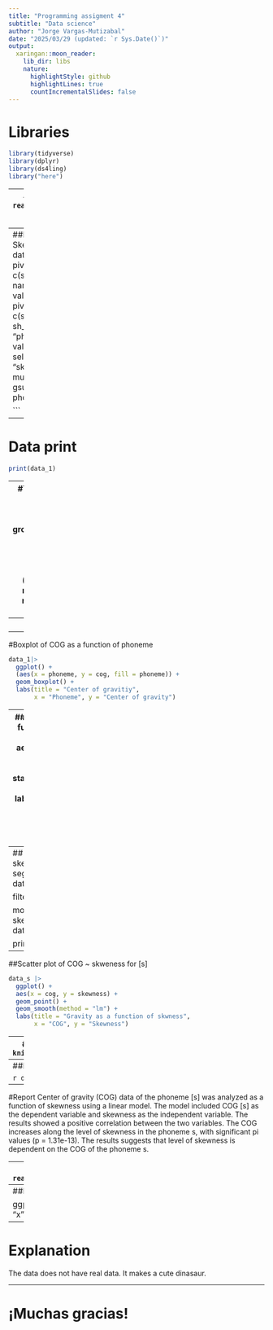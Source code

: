 ```yaml
---
title: "Programming assigment 4"
subtitle: "Data science"
author: "Jorge Vargas-Mutizabal"
date: "2025/03/29 (updated: `r Sys.Date()`)"
output:
  xaringan::moon_reader:
    lib_dir: libs
    nature:
      highlightStyle: github
      highlightLines: true
      countIncrementalSlides: false
---
```

# Libraries
```r
library(tidyverse)
library(dplyr)
library(ds4ling)
library("here")
```
---
#Data load
```r
data <- read.csv(here("data_raw", "fricatives", "fricatives.csv"))
```
---
##Data tidying: COG and Skewness for S and Sh 
```r

data_1 <- data |>
  pivot_longer(cols = c(s_cog, sh_cog),
               names_to = "phoneme", 
               values_to = "cog")|>
pivot_longer(cols = c(s_skewness, sh_skewness),
             names_to = "phoneme_skewness",
             values_to = "skewness")|>
  select("phoneme", "cog", "skewness")|>
  mutate(phoneme = gsub("_cog", "", phoneme))
  
```
---
# Data print
```r
print(data_1)
```


---
#Table of descriptive statistics
```r

summary_table <- data_1 |>
  group_by(phoneme)|>
  summarise(
    mean_skew = mean(skewness),
    mean_cog = mean (cog),
    mean_skew = median (skewness),
    mead_cog = median (cog)
  )

knitr::kable(summary_table)

  
```
---
#Tidy data
```r
write.csv(data_1, "../data_tidy/data_tidy.csv")
```


---
#Boxplot of COG as a function of phoneme
```r
data_1|>
  ggplot() +
  (aes(x = phoneme, y = cog, fill = phoneme)) +
  geom_boxplot() +
  labs(title = "Center of gravitiy",
       x = "Phoneme", y = "Center of gravity")
```

---
## Plot skewness as a function of phoneme
```r
  ggplot(data_1, 
         aes(x = phoneme, y = skewness, fill = phoneme)) + 
  stat_summary(fun.data = mean_sdl) +
  labs(title = "skewness as a function of phoneme",
       x = "Phoneme", y = "Skewness")

```
---
## COG as a function of skewness for the [s] segments 
```r
data_s <- data_1 |>

  filter(phoneme == "s")  

model <- lm(
  cog ~ skewness,
  data = data_s)

print(model)
```
---

##Scatter plot of COG ~ skweness for [s]
```r
data_s |>
  ggplot() +
  aes(x = cog, y = skewness) +
  geom_point() +
  geom_smooth(method = "lm") +
  labs(title = "Gravity as a function of skwness",
       x = "COG", y = "Skewness")
```
---
##Table model: Coefficients
```r
knitr::kable(summary(model)$coef)
```


---
##Model diagnostics

```r
diagnosis(model)
```
---
#Report
Center of gravity (COG) data of the phoneme [s] was analyzed as a function of skewness using a linear model. The model included COG [s] as the dependent variable and skewness as the independent variable. The results showed a positive correlation between the two variables. The COG increases along the level of skewness in the phoneme s, with significant pi values (p = 1.31e-13). The results suggests that level of skewness is dependent on the COG of the phoneme s. 


---
# Assumptions data
```r
data_2 <- read_csv("../data_raw/fricatives/assumptions.csv")
```
---
##Plotting data: Surprise!
```r
data_2|>
  
  ggplot() +
  geom_point() +
  aes(x = x, y = y) +
  labs (x = "x", y = "y", tile = "Assumptions")
```
---
# Explanation
The data does not have real data. It makes a cute dinasaur. 

---
# ¡Muchas gracias!
